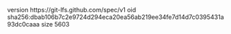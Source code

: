 version https://git-lfs.github.com/spec/v1
oid sha256:dbab106b7c2e9724d294eca20ea56ab219ee34fe7d14d7c0395431a93dc0caaa
size 5603
